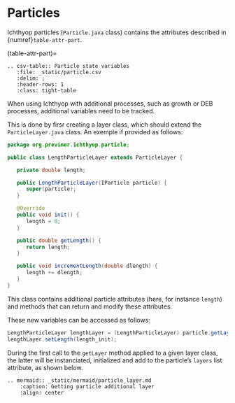 # Particles

Ichthyop particles (`Particle.java` class) contains the attributes described in {numref}`table-attr-part`.

(table-attr-part)=

```eval-rst
.. csv-table:: Particle state variables
   :file: _static/particle.csv
   :delim: ;
   :header-rows: 1
   :class: tight-table
```

When using Ichthyop with additional processes, such as growth or DEB processes, additional variables need to be tracked.

This is done by firsr creating a layer class, which should extend the `ParticleLayer.java` class. An exemple if provided as follows:

```java
package org.previmer.ichthyop.particle;

public class LengthParticleLayer extends ParticleLayer {

   private double length;

   public LengthParticleLayer(IParticle particle) {
      super(particle);
   }

   @Override
   public void init() {
      length = 0;
   }

   public double getLength() {
      return length;
   }

   public void incrementLength(double dlength) {
      length += dlength;
   }
}
```

This class contains additional particle attributes (here, for instance `length`) and methods that can return and modify these attributes.

These new variables can be accessed as follows:

```java
LengthParticleLayer lengthLayer = (LengthParticleLayer) particle.getLayer(LengthParticleLayer.class);
lengthLayer.setLength(length_init);
```

During the first call to the `getLayer` method applied to a given layer class, the latter will be instanciated, initialized and add to the
particle's `layers` list attribute, as shown below.

```eval-rst
.. mermaid:: _static/mermaid/particle_layer.md
    :caption: Getting particle additional layer
    :align: center
```
